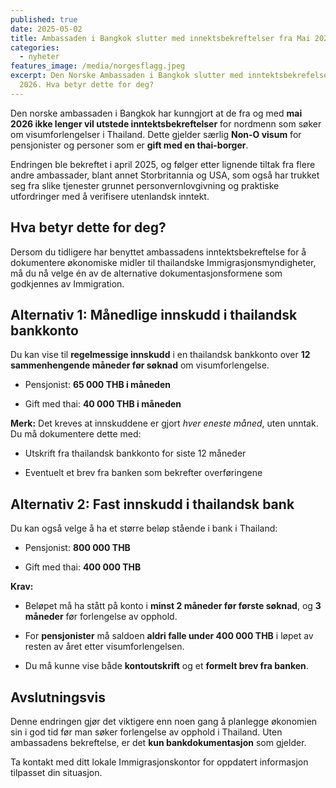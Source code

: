 ```yaml
---
published: true
date: 2025-05-02
title: Ambassaden i Bangkok slutter med innektsbekreftelser fra Mai 2026
categories:
  - nyheter
features_image: /media/norgesflagg.jpeg
excerpt: Den Norske Ambassaden i Bangkok slutter med inntektsbekrefelser fra Mai
  2026. Hva betyr dette for deg?
---
```

Den norske ambassaden i Bangkok har kunngjort at de fra og med **mai 2026 ikke lenger vil utstede inntektsbekreftelser** for nordmenn som søker om visumforlengelser i Thailand. Dette gjelder særlig **Non-O visum** for pensjonister og personer som er **gift med en thai-borger**.

Endringen ble bekreftet i april 2025, og følger etter lignende tiltak fra flere andre ambassader, blant annet Storbritannia og USA, som også har trukket seg fra slike tjenester grunnet personvernlovgivning og praktiske utfordringer med å verifisere utenlandsk inntekt.

## **Hva betyr dette for deg?**

Dersom du tidligere har benyttet ambassadens inntektsbekreftelse for å dokumentere økonomiske midler til thailandske Immigrasjonsmyndigheter, må du nå velge én av de alternative dokumentasjonsformene som godkjennes av Immigration.

## **Alternativ 1: Månedlige innskudd i thailandsk bankkonto**

Du kan vise til **regelmessige innskudd** i en thailandsk bankkonto over **12 sammenhengende måneder før søknad** om visumforlengelse.

*   Pensjonist: **65 000 THB i måneden**
    
*   Gift med thai: **40 000 THB i måneden**
    

**Merk:** Det kreves at innskuddene er gjort _hver eneste måned_, uten unntak. Du må dokumentere dette med:

*   Utskrift fra thailandsk bankkonto for siste 12 måneder
    
*   Eventuelt et brev fra banken som bekrefter overføringene
    

## **Alternativ 2: Fast innskudd i thailandsk bank**

Du kan også velge å ha et større beløp stående i bank i Thailand:

*   Pensjonist: **800 000 THB**
    
*   Gift med thai: **400 000 THB**
    

**Krav:**

*   Beløpet må ha stått på konto i **minst 2 måneder før første søknad**, og **3 måneder** før forlengelse av opphold.
    
*   For **pensjonister** må saldoen **aldri falle under 400 000 THB** i løpet av resten av året etter visumforlengelsen.
    
*   Du må kunne vise både **kontoutskrift** og et **formelt brev fra banken**.
    

## **Avslutningsvis**

Denne endringen gjør det viktigere enn noen gang å planlegge økonomien sin i god tid før man søker forlengelse av opphold i Thailand. Uten ambassadens bekreftelse, er det **kun bankdokumentasjon** som gjelder.

Ta kontakt med ditt lokale Immigrasjonskontor for oppdatert informasjon tilpasset din situasjon.